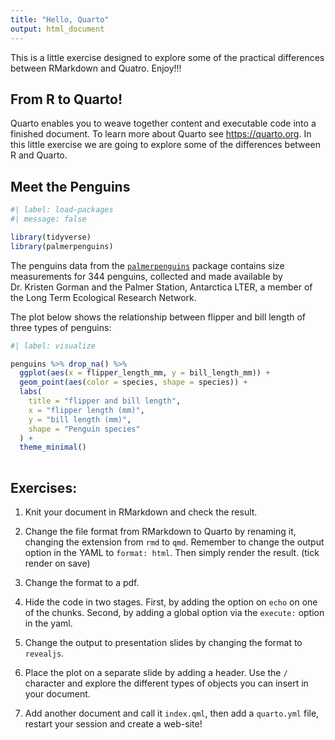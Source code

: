 ```yaml
---
title: "Hello, Quarto"
output: html_document
---
```


This is a little exercise designed to explore some of the practical differences between RMarkdown and Quatro. Enjoy!!! 


## From R to Quarto!

Quarto enables you to weave together content and executable code into a finished document. To learn more about Quarto see <https://quarto.org>. In this little exercise we are going to explore some of the differences between R and Quarto.

## Meet the Penguins

```r
#| label: load-packages
#| message: false

library(tidyverse)
library(palmerpenguins)

```

The penguins data from the [`palmerpenguins`](https://allisonhorst.github.io/palmerpenguins/) package contains size measurements for 344 penguins, collected and made available by Dr. Kristen Gorman and the Palmer Station, Antarctica LTER, a member of the Long Term Ecological Research Network.

The plot below shows the relationship between flipper and bill length of three types of penguins:

```r
#| label: visualize

penguins %>% drop_na() %>% 
  ggplot(aes(x = flipper_length_mm, y = bill_length_mm)) +
  geom_point(aes(color = species, shape = species)) +
  labs(
    title = "flipper and bill length", 
    x = "flipper length (mm)", 
    y = "bill length (mm)", 
    shape = "Penguin species"
  ) + 
  theme_minimal()
  

```

## Exercises:

1.  Knit your document in RMarkdown and check the result.

2.  Change the file format from RMarkdown to Quarto by renaming it, changing the extension from `rmd` to `qmd`. Remember to change the output option in the YAML to `format: html`. Then simply render the result. (tick render on save)

3.  Change the format to a pdf.

4.  Hide the code in two stages. First, by adding the option on `echo` on one of the chunks. Second, by adding a global option via the `execute:` option in the yaml.

5.  Change the output to presentation slides by changing the format to `revealjs`.

6.  Place the plot on a separate slide by adding a header. Use the `/` character and explore the different types of objects you can insert in your document.

7.  Add another document and call it `index.qml`, then add a `quarto.yml` file, restart your session and create a web-site!
